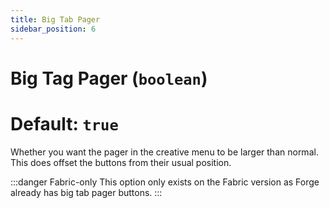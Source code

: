 ```yaml
---
title: Big Tab Pager
sidebar_position: 6
---
```

# Big Tag Pager (`boolean`)
# Default: `true`
Whether you want the pager in the creative menu to be larger than normal.  
This does offset the buttons from their usual position.

:::danger Fabric-only
This option only exists on the Fabric version as Forge already has big tab pager buttons.
:::
